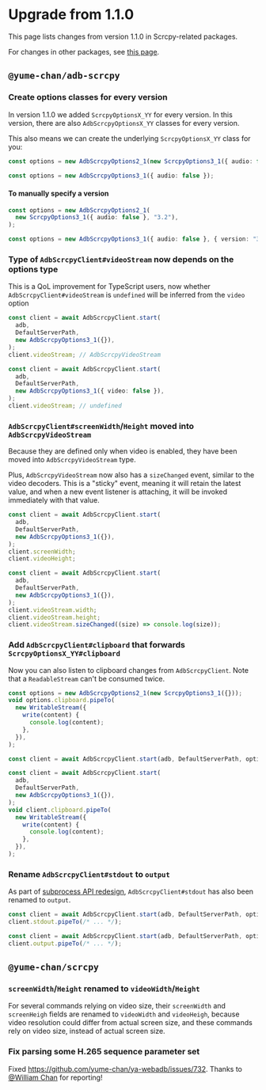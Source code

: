 # Upgrade from 1.1.0

This page lists changes from version 1.1.0 in Scrcpy-related packages.

For changes in other packages, see [this page](../tango/upgrade.mdx).

## `@yume-chan/adb-scrcpy`

### Create options classes for every version

In version 1.1.0 we added `ScrcpyOptionsX_YY` for every version. In this version, there are also `AdbScrcpyOptionsX_YY` classes for every version.

This also means we can create the underlying `ScrcpyOptionsX_YY` class for you:

```ts showLineNumbers title="1.1.0"
const options = new AdbScrcpyOptions2_1(new ScrcpyOptions3_1({ audio: false }));
```

```ts showLineNumbers title="next"
const options = new AdbScrcpyOptions3_1({ audio: false });
```

#### To manually specify a version

```ts showLineNumbers title="1.1.0"
const options = new AdbScrcpyOptions2_1(
  new ScrcpyOptions3_1({ audio: false }, "3.2"),
);
```

```ts showLineNumbers title="next"
const options = new AdbScrcpyOptions3_1({ audio: false }, { version: "3.2" });
```

### Type of `AdbScrcpyClient#videoStream` now depends on the options type

This is a QoL improvement for TypeScript users, now whether `AdbScrcpyClient#videoStream` is `undefined` will be inferred from the `video` option

```ts showLineNumbers
const client = await AdbScrcpyClient.start(
  adb,
  DefaultServerPath,
  new AdbScrcpyOptions3_1({}),
);
client.videoStream; // AdbScrcpyVideoStream
```

```ts showLineNumbers
const client = await AdbScrcpyClient.start(
  adb,
  DefaultServerPath,
  new AdbScrcpyOptions3_1({ video: false }),
);
client.videoStream; // undefined
```

### `AdbScrcpyClient#screenWidth`/`Height` moved into `AdbScrcpyVideoStream`

Because they are defined only when video is enabled, they have been moved into `AdbScrcpyVideoStream` type.

Plus, `AdbScrcpyVideoStream` now also has a `sizeChanged` event, similar to the video decoders. This is a "sticky" event, meaning it will retain the latest value, and when a new event listener is attaching, it will be invoked immediately with that value.

```ts showLineNumbers title="1.1.0"
const client = await AdbScrcpyClient.start(
  adb,
  DefaultServerPath,
  new AdbScrcpyOptions3_1({}),
);
client.screenWidth;
client.videoHeight;
```

```ts showLineNumbers title="next"
const client = await AdbScrcpyClient.start(
  adb,
  DefaultServerPath,
  new AdbScrcpyOptions3_1({}),
);
client.videoStream.width;
client.videoStream.height;
client.videoStream.sizeChanged((size) => console.log(size));
```

### Add `AdbScrcpyClient#clipboard` that forwards `ScrcpyOptionsX_YY#clipboard`

Now you can also listen to clipboard changes from `AdbScrcpyClient`. Note that a `ReadableStream` can't be consumed twice.

```ts showLineNumbers title="1.1.0"
const options = new AdbScrcpyOptions2_1(new ScrcpyOptions3_1({}));
void options.clipboard.pipeTo(
  new WritableStream({
    write(content) {
      console.log(content);
    },
  }),
);

const client = await AdbScrcpyClient.start(adb, DefaultServerPath, options);
```

```ts showLineNumbers title="next"
const client = await AdbScrcpyClient.start(
  adb,
  DefaultServerPath,
  new AdbScrcpyOptions3_1({}),
);
void client.clipboard.pipeTo(
  new WritableStream({
    write(content) {
      console.log(content);
    },
  }),
);
```

### Rename `AdbScrcpyClient#stdout` to `output`

As part of [subprocess API redesign](../tango/upgrade.mdx#subprocess-api-redesign), `AdbScrcpyClient#stdout` has also been renamed to `output`.

```ts showLineNumbers title="1.1.0"
const client = await AdbScrcpyClient.start(adb, DefaultServerPath, options);
client.stdout.pipeTo(/* ... */);
```

```ts showLineNumbers title="next"
const client = await AdbScrcpyClient.start(adb, DefaultServerPath, options);
client.output.pipeTo(/* ... */);
```

## `@yume-chan/scrcpy`

### `screenWidth`/`Height` renamed to `videoWidth`/`Height`

For several commands relying on video size, their `screenWidth` and `screenHeigh` fields are renamed to `videoWidth` and `videoHeigh`, because video resolution could differ from actual screen size, and these commands rely on video size, instead of actual screen size.

### Fix parsing some H.265 sequence parameter set

Fixed https://github.com/yume-chan/ya-webadb/issues/732. Thanks to [@William Chan](https://github.com/luckyyyyy) for reporting!
